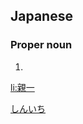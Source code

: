 ==Japanese==
{{ja-kanjitab|しん|いち|yomi=o}}

===Proper noun===
{{ja-pos|proper|しんいち}}

# {{given name|male|lang=ja}}

[[Category:Japanese male given names|しんいち]]

[[li:親一]]